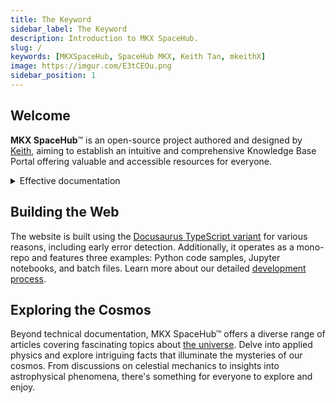 ```yaml
---
title: The Keyword
sidebar_label: The Keyword
description: Introduction to MKX SpaceHub.
slug: /
keywords: [MKXSpaceHub, SpaceHub MKX, Keith Tan, mkeithX]
image: https://imgur.com/E3tCEOu.png
sidebar_position: 1
---
```


## Welcome

**MKX SpaceHub**™ is an open-source project authored and designed by [Keith](./me), aiming to establish an intuitive and comprehensive Knowledge Base Portal offering valuable and accessible resources for everyone.


<!-- **MKX SpaceHub**™ is a simple documentation website where you can find project docs from [mkeithX](https://github.com/mkeithx) and [Kitiplex](https://kitiplex.github.io). Our goal is to enhance it further by transforming it into a comprehensive Knowledge Base Portal, offering valuable resources for everyone. Discover more about [the author](./me). -->

<!-- **MKX SpaceHub**™ is a simple, straight-forward documentation website where I showcase some of my work, projects, including gists, and personal interests. It also serves as a milestone towards mastering technical writing and front-end technologies such [**React**](https://react.dev/) and [**TypeScript**](https://www.typescriptlang.org/). -->

<details>
<summary>Effective documentation</summary>

Effective documentation is crucial in software development for promoting clarity, collaboration, and knowledge dissemination. It ensures the enduring viability of projects by reducing confusion, facilitating development, and mitigating error risks, making it an indispensable aspect of the software development lifecycle.

:::tip[Info]

Most articles are assisted by AI for enhanced clarity and accuracy.

:::

</details>

## Building the Web

The website is built using the [Docusaurus TypeScript variant](https://docusaurus.io/docs/typescript-support#initialization) for various reasons, including early error detection. Additionally, it operates as a mono-repo and features three examples: Python code samples, Jupyter notebooks, and batch files. Learn more about our detailed [development process](/docs/contributing#development).


## Exploring the Cosmos

Beyond technical documentation, MKX SpaceHub™ offers a diverse range of articles covering fascinating topics about [the universe](/cosmos/overview). Delve into applied physics and explore intriguing facts that illuminate the mysteries of our cosmos. From discussions on celestial mechanics to insights into astrophysical phenomena, there's something for everyone to explore and enjoy. 

<!-- ## Beyond technical

You'll get to find short articles about **[the Universe](/cosmos/overview)** - mostly related to physics a subject I've been fascinated with perhaps since day one.  From stars and galaxies to the mysteries of space, these articles offer a fascinating look at the wonders of physics and astronomy. -->


<!-- ## Thank you

As I continue to build and innovate, I'll regularly add new content, aiming to inspire along the way. I'm [**Keith**](./me) by the way and I'd like to thank you for checking in and hope you've enjoyed navigating **MKX SpaceHub**™. -->


